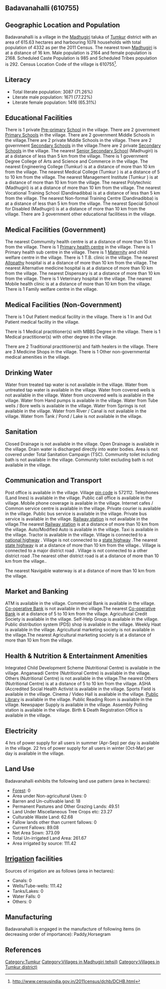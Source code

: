 {{Infobox settlement
| name=Badavanahalli
| native_name=
| native_name_lang=
| other_name=
| nickname=
| settlement_type=Village
| image_skyline=
| image_alt=
| image_caption=
| pushpin_map=India Karnataka
| pushpin_label_position=right
| pushpin_map_alt=
| pushpin_map_caption=Location in Karnataka, India
| latd=
| latm=
| lats=
| latNS=
| longd=
| longm=
| longs=
| longEW=
| coordinates_display=inline,title
| subdivision_type=Country
| subdivision_name={{flag|India}}
| subdivision_type1=[[States and territories of India|State]]
| subdivision_name1=Karnataka 
| subdivision_type2=[[List of districts of India|District]]
| subdivision_name2=Tumkur
| subdivision_type3=Tahsil
| subdivision_name3=Madhugiri 
| website=
| established_title=<!-- Established -->
| established_date=
| founder=
| named_for=
| government_type=
| governing_body=
| unit_pref=Metric=
| area_footnotes=
| area_rank=
| area_total_km2=6.16
| elevation_footnotes=
| elevation_m=
| population_total=4332
| population_as_of=2011
| population_rank=
| population_density_km2=703
| population_demonym=
| population_footnotes=
| demographics_type1=Languages
| demographics1_title1=Official
| demographics1_info1=[[Kannada language|Kannada]]
| timezone1=[[Indian Standard Time|IST]]
| utc_offset1==+5:30
| postal_code_type=[[Postal Index Number|PIN]]
| postal_code=572112
| area_code_type=Telephone code
| area_code=
| registration_plate=
| blank1_name_sec1=Nearest city
| blank1_info_sec1=[[Madhugiri]]
| blank2_name_sec1=[[Human sex ratio|Sex ratio]]
| blank2_info_sec1=1001 [[male|♂]]/[[female|♀]]
| blank3_name_sec1=Literacy
| blank3_info_sec1=71.26%
| blank1_name_sec2=[[2011 Census of India|2011 census]] code
| blank1_info_sec2=610755
| footnotes=
}}

== Badavanahalli (610755) ==

== Geographic Location and Population ==

Badavanahalli is a village in the [[Madhugiri ]] taluka of [[Tumkur]] district with an area of 615.63 hectares and harbouring 1078 households with total population of 4332 as per the 2011 Census. The nearest town [[Madhugiri]] is at a distance of 16 km. Male population is 2164 and female population is 2168. Scheduled Caste Population is 985 and Scheduled Tribes population is 292. Census Location Code of the village is 610755<ref>http://www.censusindia.gov.in/2011census/dchb/DCHB.html</ref>.


== Literacy ==  
* Total literate population: 3087 (71.26%)
* Literate male population: 1671 (77.22%)
* Literate female population: 1416 (65.31%)


== Educational Facilities ==  
There is 1 private [[Pre-primary]] [[School]] in the village.
There are 2 government [[Primary School]]s in the village.
There are 2 government Middle Schools in the village.There are 2 private Middle Schools in the village.
There are 2 government [[Secondary School]]s in the village.There are 2 private [[Secondary School]]s in the village.
The nearest [[Senior Secondary School]] (Madhugiri) is at a distance of less than 5 km from the village.
There is 1 government Degree College of Arts and Science and Commerce in the village.
The nearest Engineering College (Tumkur) is at a distance of more than 10 km from the village.
The nearest Medical College (Tumkur ) is at a distance of 5 to 10 km from the village.
The nearest Management Institute (Tumkur ) is at a distance of more than 10 km from the village.
The nearest Polytechnic (Madhugiri) is at a distance of more than 10 km from the village.
The nearest Vocational Training School (Dandinadibba) is at a distance of less than 5 km from the village.
The nearest Non-formal Training Centre (Dandinadibba) is at a distance of less than 5 km from the village.
The nearest Special School for Disabled (Madhugiri) is at a distance of more than 10 km from the village.
There are 3 government other educational facilitiess in the village.


== Medical Facilities (Government) ==
The nearest Commumity health centre is at a distance of more than 10 km from the village.
There is 1 [[Primary health centre]] in the village.
There is 1 Primary health sub centre in the village.
There is 1 [[Maternity]] and child welfare centre in the village.
There is 1 T.B. clinic in the village.
The nearest [[Allopathy]] hospital is at a distance of more than 10 km from the village.
The nearest Alternative medicine hospital is at a distance of more than 10 km from the village.
The nearest Dispensary is at a distance of more than 10 km from the village.
There is 1 Veterinary hospital in the village.
The nearest Mobile health clinic is at a distance of more than 10 km from the village.
There is 1 Family welfare centre in the village.


== Medical Facilities (Non-Government) ==
There is 1 Out Patient medical facility in the village.
There is 1 In and Out Patient medical facility in the village.

There is 1 Medical practitioner(s) with MBBS Degree in the village.
There is 1 Medical practitioner(s) with other degree in the village.

There are 2 Traditional practitioner(s) and faith healers in the village.
There are 3 Medicine Shops in the village.
There is 1 Other non-governmental medical amenities in the village.


== Drinking Water ==
Water from treated tap water is not available in the village.
Water from untreated tap water is available in the village.
Water from covered wells is not available in the village.
Water from uncovered wells is available in the village.
Water from Hand pumps is available in the village.
Water from Tube wells / Bore wells is available in the village.
Water from Springs is not available in the village.
Water from River / Canal is not available in the village.
Water from Tank / Pond / Lake is not available in the village.


== Sanitation ==
Closed Drainage is not available in the village.
Open Drainage is available in the village.
Drain water is discharged directly into water bodies.
Area is not covered under Total Sanitation Campaign (TSC).
Community toilet including bath is not available in the village.
Community toilet excluding bath is not available in the village.


== Communication and Transport ==
Post office is available in the village.
Village [[pin code]] is 572112.
Telephones (Land lines) is available in the village.
Public call office is available in the village.
Mobile phone coverage is available in the village.
Internet cafes / Common service centre is available in the village.
Private courier is available in the village.
Public bus service is available in the village.
Private bus service is available in the village.
[[Railway station]] is not available in the village.The nearest [[Railway station]] is at a distance of more than 10 km from the village.
Auto/Modified Auto is available in the village.
Taxi is available in the village.
Tractor is available in the village.
Village is connected to a [[national highway]]  .
Village is not connected to a [[state highway]] .The nearest [[state highway]] is at a distance of more than 10 km from the village..
Village is connected to a major district road    .
Village is not connected to a other district road .The nearest other district road is at a distance of more than 10 km from the village..



The nearest Navigable waterway is at a distance of more than 10 km from the village.



== Market and Banking ==
ATM is available in the village.
Commercial Bank is available in the village.
[[Co-operative Bank]] is not available in the village.The nearest [[Co-operative Bank]] is at a distance of 5 to 10 km from the village.
Agricultural Credit Society is available in the village.
Self-Help Group is available in the village.
Public distribution system (PDS) shop is available in the village.
Weekly Haat is available in the village.
Agricultural marketing society is not available in the village.The nearest Agricultural marketing society is at a distance of more than 10 km from the village.


== Health & Nutrition & Entertainment Amenities ==
Integrated Child Development Scheme (Nutritional Centre) is available in the village.
Anganwadi Centre (Nutritional Centre) is available in the village.
Others (Nutritional Centre) is not available in the village.The nearest Others (Nutritional Centre) is at a distance of 5 to 10 km from the village.
ASHA (Accredited Social Health Activist is available in the village.
Sports Field is available in the village.
Cinema / Video Hall is available in the village.
[[Public Library]] is available in the village.
Public Reading Room is available in the village.
Newspaper Supply is available in the village.
Assembly Polling station is available in the village.
Birth & Death Registration Office is available in the village.


== Electricity ==






4 hrs of power supply for all users in summer (Apr-Sep) per day is available in the village.
22 hrs of power supply for all users in winter (Oct-Mar) per day is available in the village.


== Land Use ==
Badavanahalli exhibits the following land use pattern (area in hectares):
* [[Forest]]: 0
* Area under Non-agricultural Uses: 0
* Barren and Un-cultivable land: 18
* Permanent Pastures and Other Grazing Lands: 49.51
* Land Under Miscellaneous Tree Crops etc: 23.27
* Culturable Waste Land: 62.68
* Fallow lands other than current fallows: 0
* Current Fallows: 89.08
* Net Area Sown: 373.09
* Total Un-irrigated Land Area: 261.67
* Area irrigated by source: 111.42


== [[Irrigation]] facilities ==
Sources of irrigation are as follows (area in hectares):
* Canals: 0
* Wells/Tube-wells: 111.42
* Tanks/Lakes: 0
* Water Falls: 0
* Others: 0


== Manufacturing ==
Badavanahalli is engaged in the manufacture of following items (in decreasing order of importance): Paddy,Horsegram


[[Category:Tumkur]]
[[Category:Villages in Madhugiri  tehsil)]]
[[Category:Villages in Tumkur district)]]


== References ==
{{Reflist}}


